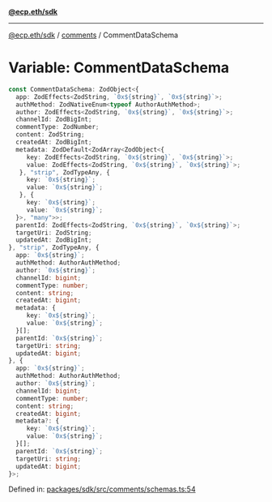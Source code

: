 [**@ecp.eth/sdk**](../../index.mdx)

***

[@ecp.eth/sdk](/sdk-reference/index.mdx) / [comments](/sdk-reference/comments/index.mdx) / CommentDataSchema

# Variable: CommentDataSchema

```ts
const CommentDataSchema: ZodObject<{
  app: ZodEffects<ZodString, `0x${string}`, `0x${string}`>;
  authMethod: ZodNativeEnum<typeof AuthorAuthMethod>;
  author: ZodEffects<ZodString, `0x${string}`, `0x${string}`>;
  channelId: ZodBigInt;
  commentType: ZodNumber;
  content: ZodString;
  createdAt: ZodBigInt;
  metadata: ZodDefault<ZodArray<ZodObject<{
     key: ZodEffects<ZodString, `0x${string}`, `0x${string}`>;
     value: ZodEffects<ZodString, `0x${string}`, `0x${string}`>;
   }, "strip", ZodTypeAny, {
     key: `0x${string}`;
     value: `0x${string}`;
   }, {
     key: `0x${string}`;
     value: `0x${string}`;
  }>, "many">>;
  parentId: ZodEffects<ZodString, `0x${string}`, `0x${string}`>;
  targetUri: ZodString;
  updatedAt: ZodBigInt;
}, "strip", ZodTypeAny, {
  app: `0x${string}`;
  authMethod: AuthorAuthMethod;
  author: `0x${string}`;
  channelId: bigint;
  commentType: number;
  content: string;
  createdAt: bigint;
  metadata: {
     key: `0x${string}`;
     value: `0x${string}`;
  }[];
  parentId: `0x${string}`;
  targetUri: string;
  updatedAt: bigint;
}, {
  app: `0x${string}`;
  authMethod: AuthorAuthMethod;
  author: `0x${string}`;
  channelId: bigint;
  commentType: number;
  content: string;
  createdAt: bigint;
  metadata?: {
     key: `0x${string}`;
     value: `0x${string}`;
  }[];
  parentId: `0x${string}`;
  targetUri: string;
  updatedAt: bigint;
}>;
```

Defined in: [packages/sdk/src/comments/schemas.ts:54](https://github.com/ecp-eth/comments-monorepo/blob/main/packages/sdk/src/comments/schemas.ts#L54)
